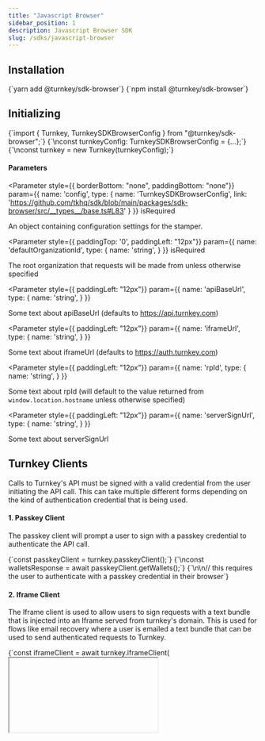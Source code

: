 ```yaml
---
title: "Javascript Browser"
sidebar_position: 1
description: Javascript Browser SDK
slug: /sdks/javascript-browser
---
```



## Installation
<Tabs>
  <TabItem value="yarn" label="Yarn" default>
    <CodeBlock language="bash">{`yarn add @turnkey/sdk-browser`}</CodeBlock>
  </TabItem>
  <TabItem value="npm" label="NPM">
    <CodeBlock language="bash">{`npm install @turnkey/sdk-browser`}</CodeBlock>
  </TabItem>
</Tabs>

## Initializing
<CodeBlock language="typescript">
{`import { Turnkey, TurnkeySDKBrowserConfig } from "@turnkey/sdk-browser";`}
{`\nconst turnkeyConfig: TurnkeySDKBrowserConfig = {...};`}
{`\nconst turnkey = new Turnkey(turnkeyConfig);`}
</CodeBlock>

#### Parameters
<Parameter
  style={{ borderBottom: "none", paddingBottom: "none"}}
  param={{
    name: 'config',
    type: {
      name: 'TurnkeySDKBrowserConfig',
      link: 'https://github.com/tkhq/sdk/blob/main/packages/sdk-browser/src/__types__/base.ts#L83'
    }
  }}
  isRequired
>

An object containing configuration settings for the stamper.

</Parameter>

<Parameter
  style={{ paddingTop: '0', paddingLeft: "12px"}}
  param={{
    name: 'defaultOrganizationId',
    type: {
      name: 'string',
    }
  }}
  isRequired
>

The root organization that requests will be made from unless otherwise specified

</Parameter>

<Parameter
  style={{ paddingLeft: "12px"}}
  param={{
    name: 'apiBaseUrl',
    type: {
      name: 'string',
    }
  }}
>

Some text about apiBaseUrl (defaults to https://api.turnkey.com)

</Parameter>

<Parameter
  style={{ paddingLeft: "12px"}}
  param={{
    name: 'iframeUrl',
    type: {
      name: 'string',
    }
  }}
>

Some text about iframeUrl (defaults to https://auth.turnkey.com)

</Parameter>

<Parameter
  style={{ paddingLeft: "12px"}}
  param={{
    name: 'rpId',
    type: {
      name: 'string',
    }
  }}
>

Some text about rpId (will default to the value returned from `window.location.hostname` unless otherwise specified)

</Parameter>

<Parameter
  style={{ paddingLeft: "12px"}}
  param={{
    name: 'serverSignUrl',
    type: {
      name: 'string',
    }
  }}
>

Some text about serverSignUrl

</Parameter>

## Turnkey Clients

Calls to Turnkey's API must be signed with a valid credential from the user initiating the API call. This can take multiple different forms depending on the kind of authentication credential that is being used.

#### 1. Passkey Client

The passkey client will prompt a user to sign with a passkey credential to authenticate the API call.

<CodeBlock language="typescript">
{`const passkeyClient = turnkey.passkeyClient();`}
{`\nconst walletsResponse = await passkeyClient.getWallets();`}
{`\n\n// this requires the user to authenticate with a passkey credential in their browser`}
</CodeBlock>

#### 2. Iframe Client

The Iframe client is used to allow users to sign requests with a text bundle that is injected into an Iframe served from turnkey's domain. This is used for flows like email recovery where a user is emailed a text bundle that can be used to send authenticated requests to Turnkey.

<CodeBlock language="typescript">
{`const iframeClient = await turnkey.iframeClient(<Iframe Dom Element>);`}
{`\nconst response = await iframeClient.injectCredentialBundle(<Credential from Email>);`}
{`\nif (response) { await iframeClient.getWallets(); }`}
{`\n\n// this requires the developer to build a wrapper flow that can take user text input in their app and call the injectCredentialBundle function on the turnkey iframeClient`}
</CodeBlock>

#### 3. Read Only User Session Client

Generally speaking, in order to ensure a seamless UX, you will not want a user have to authenticate every read request from Turnkey's API with a credential confirmation step. In order to make this more seamless, you can have a user `login()` to Turnkey with a credential and then make read-only requests to Turnkey's API from the `userSessionClient`.

<CodeBlock language="typescript">
{`const passkeyClient = await turnkey.passkeyClient();`}
{`\nawait passkeySigner.login();`}
{`\n\n// when a user logs in with the Turnkey SDK a read-only api credential is saved in localstorage and can be used to make API read requests on their behalf`}
{`\n\nconst userSessionClient = await turnkey.currentUserSession();`}
{`\nconst walletsResponse = await userSessionClient.getWallets();`}
{`\n\n// this api call happens without any confirmation step because the user has already been authenticated`}
</CodeBlock>

#### 4. Server Signer

The ServerSign function is used to proxy requests from a root parent organization to a child organization. The API key cannot be stored client-side which is why the serverSign flow exists.

<CodeBlock language="typescript">
{`const subOrgIds: TurnkeySDKApiTypes.TGetSubOrgIdsResponse = await turnkey?.serverSign(
  "getSubOrgIds",
    [{
      filterType: "EMAIL",
      filterValue: email
    }]
  )!
`}
{`\nif (subOrgIds.organizationIds?.length > 0) {
  const emailAuthResponse = await turnkey?.serverSign(
    "emailAuth",
    [{
      email: email,
      targetPublicKey: {iframeClient.iframePublicKey},
      organizationId: subOrgIds.organizationIds[0]
    }]
  )
}`}
</CodeBlock>


## Examples

#### 1. Implementing an embedded wallet authentication flow with passkeys
Check out the demo-embedded-wallet repository

#### 2. Implementing an embedded wallet authentication flow with email
Check out the demo-embedded-wallet repository

#### 3. Signing Transactions
Check out the demo-embedded-wallet repository
